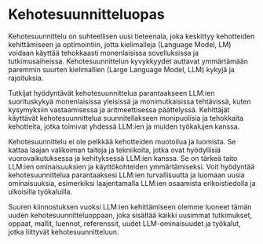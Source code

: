 # Kehotesuunnitteluopas

Kehotesuunnittelu on suhteellisen uusi tieteenala, joka keskittyy kehotteiden kehittämiseen ja optimointiin, jotta kielimalleja (Language Model, LM) voidaan käyttää tehokkaasti monenlaisissa sovelluksissa ja tutkimusaiheissa. Kehotesuunnittelun kyvykkyydet auttavat ymmärtämään paremmin suurten kielimallien (Large Language Model, LLM) kykyjä ja rajoituksia.

Tutkijat hyödyntävät kehotesuunnittelua parantaakseen LLM:ien suorituskykyä monenlaisissa yleisissä ja monimutkaisissa tehtävissä, kuten kysymyksiin vastaamisessa ja aritmeettisessa päättelyssä. Kehittäjät käyttävät kehotesuunnittelua suunnitellakseen monipuolisia ja tehokkaita kehotteita, jotka toimivat yhdessä LLM:ien ja muiden työkalujen kanssa.

Kehotesuunnittelu ei ole pelkkää kehotteiden muotoilua ja luomista. Se kattaa laajan valikoiman taitoja ja tekniikoita, jotka ovat hyödyllisiä vuorovaikutuksessa ja kehityksessä LLM:ien kanssa. Se on tärkeä taito LLM:ien ominaisuuksien ja käyttökohteiden ymmärtämiseksi. Voit hyödyntää kehotesuunnittelua parantaaksesi LLM:ien turvallisuutta ja luomaan uusia ominaisuuksia, esimerkiksi laajentamalla LLM:ien osaamista erikoistiedolla ja ulkoisilla työkaluilla.

Suuren kiinnostuksen vuoksi LLM:ien kehittämiseen olemme luoneet tämän uuden kehotesuunnitteluoppaan, joka sisältää kaikki uusimmat tutkimukset, oppaat, mallit, luennot, referenssit, uudet LLM-ominaisuudet ja työkalut, jotka liittyvät kehotesuunnitteluun.